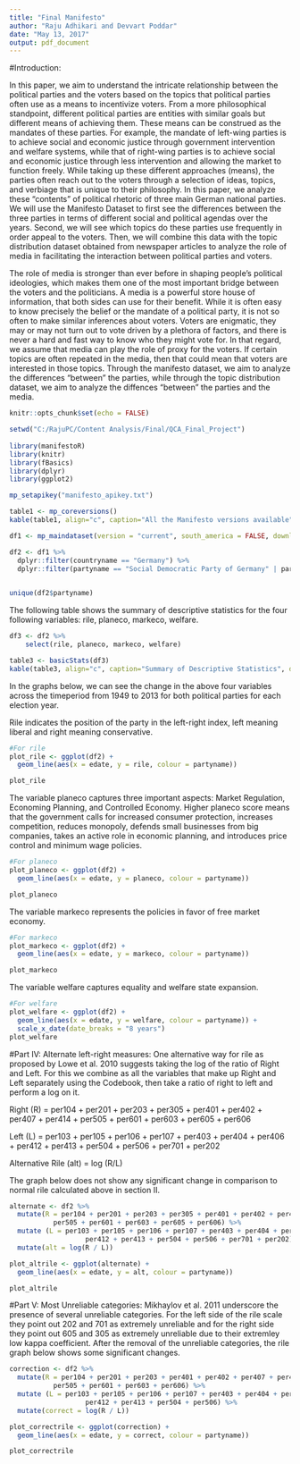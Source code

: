 ---
title: "Final Manifesto"
author: "Raju Adhikari and Devvart Poddar"
date: "May 13, 2017"
output: pdf_document
---

#Introduction:

In this paper, we aim to understand the intricate relationship between the political parties and the voters based on the topics that political parties often use as a means to incentivize voters. From a more philosophical standpoint, different political parties are entities with similar goals but different means of achieving them. These means can be construed as the mandates of these parties. For example, the mandate of left-wing parties is to achieve social and economic justice through government intervention and welfare systems, while that of right-wing parties is to achieve social and economic justice through less intervention and allowing the market to function freely. While taking up these different approaches (means), the parties often reach out to the voters through a selection of ideas, topics, and verbiage that is unique to their philosophy. In this paper, we analyze these "contents" of political rhetoric of three main German national parties. We will use the Manifesto Dataset to first see the differences between the three parties in terms of different social and political agendas over the years. Second, we will see which topics do these parties use frequently in order appeal to the voters. Then, we will combine this data with the topic distribution dataset obtained from newspaper articles to analyze the role of media in facilitating the interaction between political parties and voters.

The role of media is stronger than ever before in shaping people's political ideologies, which makes them one of the most important bridge between the voters and the politicians. A media is a powerful store house of information, that both sides can use for their benefit. While it is often easy to know precisely the belief or the mandate of a political party, it is not so often to make similar inferences about voters. Voters are enigmatic, they may or may not turn out to vote driven by a plethora of factors, and there is never a hard and fast way to know who they might vote for. In that regard, we assume that media can play the role of proxy for the voters. If certain topics are often repeated in the media, then that could mean that voters are interested in those topics. Through the manifesto dataset, we aim to analyze the differences "between" the parties, while through the topic distribution dataset, we aim to analyze the diffences "between" the parties and the media.   

```{r setup, include=FALSE}
knitr::opts_chunk$set(echo = FALSE)

setwd("C:/RajuPC/Content Analysis/Final/QCA_Final_Project")
  
library(manifestoR)
library(knitr)
library(fBasics)
library(dplyr)
library(ggplot2)

```

```{r, echo = FALSE}
mp_setapikey("manifesto_apikey.txt")

table1 <- mp_coreversions()
kable(table1, align="c", caption="All the Manifesto versions available")

```

```{r, include = FALSE}
df1 <- mp_maindataset(version = "current", south_america = FALSE, download_format = NULL, apikey = NULL)

df2 <- df1 %>%
  dplyr::filter(countryname == "Germany") %>%
  dplyr::filter(partyname == "Social Democratic Party of Germany" | partyname == "Christian Democratic Union/Christian Social Union" | partyname == "Free Democratic Party")
 

unique(df2$partyname)

```

The following table shows the summary of descriptive statistics for the four following variables: rile, planeco, markeco, welfare.

```{r, echo = FALSE}
df3 <- df2 %>%
    select(rile, planeco, markeco, welfare)

table3 <- basicStats(df3)
kable(table3, align="c", caption="Summary of Descriptive Statistics", digits = 2)

```

In the graphs below, we can see the change in the above four variables across the timeperiod from 1949 to 2013 for both political parties for each election year. 

Rile indicates the position of the party in the left-right index, left meaning liberal and right meaning conservative.  

```{r, echo=FALSE}
#For rile
plot_rile <- ggplot(df2) +
  geom_line(aes(x = edate, y = rile, colour = partyname)) 

plot_rile
```

The variable planeco captures three important aspects: Market Regulation, Economing Planning, and Controlled Economy. Higher planeco score means that the government calls for increased consumer protection, increases competition, reduces monopoly, defends small businesses from big companies, takes an active role in economic planning, and introduces price control and minimum wage policies.

```{r, echo = FALSE}
#For planeco
plot_planeco <- ggplot(df2) +
  geom_line(aes(x = edate, y = planeco, colour = partyname)) 

plot_planeco
```
 
The variable markeco represents the policies in favor of free market economy.

```{r, echo = FALSE}
#For markeco
plot_markeco <- ggplot(df2) +
  geom_line(aes(x = edate, y = markeco, colour = partyname)) 

plot_markeco
```

The variable welfare captures equality and welfare state expansion.

```{r, echo = FALSE}
#For welfare
plot_welfare <- ggplot(df2) +
  geom_line(aes(x = edate, y = welfare, colour = partyname)) +
  scale_x_date(date_breaks = "8 years")
plot_welfare
```


#Part IV: Alternate left-right measures:
One alternative way for rile as proposed by Lowe et al. 2010 suggests taking the log of the ratio of Right and Left. For this we combine as all the variables that make up Right and Left separately using the Codebook, then take a ratio of right to left and perform a log on it.

Right (R) = per104 + per201 + per203 + per305 + per401 + per402 + per407 + per414 + per505 + per601 + per603 + per605 + per606

Left (L) = per103 + per105 + per106 + per107 + per403 + per404 + per406 + per412 + per413 + per504 + per506 + per701 + per202

Alternative Rile (alt) = log (R/L)

The graph below does not show any significant change in comparison to normal rile calculated above in section II.
```{r, echo=FALSE}
alternate <- df2 %>%
  mutate(R = per104 + per201 + per203 + per305 + per401 + per402 + per407 + per414 + 
           per505 + per601 + per603 + per605 + per606) %>%
  mutate (L = per103 + per105 + per106 + per107 + per403 + per404 + per406 + 
                   per412 + per413 + per504 + per506 + per701 + per202) %>%
  mutate(alt = log(R / L))
```

```{r, echo = FALSE}

plot_altrile <- ggplot(alternate) +
  geom_line(aes(x = edate, y = alt, colour = partyname)) 

plot_altrile

```

#Part V: Most Unreliable categories:
Mikhaylov et al. 2011 underscore the presence of several unreliable categories. For the left side of the rile scale they point out 202 and 701 as extremely unreliable and for the right side they point out 605 and 305 as extremely unreliable due to their extremley low kappa coefficient. After the removal of the unreliable categories, the rile graph below shows some significant changes.


```{r, echo=FALSE}
correction <- df2 %>%
  mutate(R = per104 + per201 + per203 + per401 + per402 + per407 + per414 + 
           per505 + per601 + per603 + per606) %>%
  mutate (L = per103 + per105 + per106 + per107 + per403 + per404 + per406 + 
                   per412 + per413 + per504 + per506) %>%
  mutate(correct = log(R / L))
```

```{r, echo = FALSE}

plot_correctrile <- ggplot(correction) +
  geom_line(aes(x = edate, y = correct, colour = partyname)) 

plot_correctrile

```




